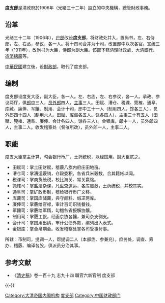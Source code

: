 {{Infobox Govt Agency
| agency_name     = 度支部
| nativename_r    = 
| jurisdiction    = {{QING}}
| logo            = 
| logo_width      = 
| logo_caption    = 
| formed          = [[光绪|光绪]]三十二年（1906年）
| dissolved          = 宣统三年十二月廿五日（1912年2月12日）
| preceding1      = [[户部|户部]]
| preceding2      = 
| chief1_title    = 度支大臣
| chief1          = [[紹英|紹英]]<small>（署，末任）</small>
| chief2_title    = 度支副大臣
| chief2          = [[周自齊|周自齊]]<small>（末任）</small>
| parent_agency   = [[大清帝国内阁列表|内阁]]
| picture         = 
| picture_width   = 
| picture_caption = 
| headquarters    = 
| website         = 
| footnotes       = 
| width           = 330px
}}
'''度支部'''是清政府於1906年（光緒三十二年）設立的中央機構，總管財政事務。

==沿革==
光绪三十二年（1906年），[[户部|户部]]改设'''度支部'''，将财政处并入，置尚书，左、右侍郎，左、右丞，参议，各一人。将十四司合并为十司，改置郎中以次各官。宣统三年（1911年），改尚书为大臣，侍郎为副大臣。该部下轄[[清理財政處|清理財政處]]、[[大清戶部銀行|大清銀行]]、[[造幣總廠|造幣總廠]]等。

[[中華民國|中華民國]]建立後，设[[中華民國財政部|財政部]]，取代了度支部。

==编制==
度支部设度支大臣，副大臣，各一人。左、右丞，左、右参议，各一人。承政、参议两厅，俱[[郎中|郎中]]三人，[[员外郎|员外郎]]四人，[[主事|主事]]三人。田赋、漕仓、税课、筦榷、通阜、库藏、廉俸、军饟、制用、会计十司，郎中三十一人（制用四人。馀各三人），员外郎四十四人（制用六人。田赋、库藏各五人。馀各四人），主事三十有五人（田赋、筦榷、通阜、廉俸、会计各四人，馀各三人）。金银库，郎中一人，员外郎四人，主事二人。收发稽察处（督催所改），员外郎一人，主事二人。

==职能==
度支大臣掌主计算，勾会银行币厂，土药统税，以经国用。副大臣贰之。

*田赋司：掌土田财赋，稽覈八旗内府庄田地亩。
*漕仓司：掌漕运覈销，仓穀委积，各省兵米穀数，合其籍帐以闻。
*税课司：掌商货统税，校比海关、常关赢绌。
*筦榷司：掌盐法杂课，凡盘查道运，各库赈敛，土药统税，并校其实。
*通阜司：掌矿政币制，稽检银行币厂文移。
*库藏司：掌国库储藏，典守颜料、缎疋两库。
*廉俸司：掌覈给官禄，审计百司职钱餐钱。
*军饟司：掌覈给军糈，勾稽各省报解协饟。
*制用司：掌覈工银，经画京协各饟，兼司杂支例支。
*会计司：掌国用出纳，审计公债外款，编列出入表式。
*金银库：掌金帛期会。收发稽察处掌各司受事付事。

所辖：币制司，提调一人，帮提调二人（本部丞、参兼充）。庶务处，调查、筹办、稽覈、编译各股，俱派员分治其事。

== 参考文献 ==
{{Reflist}}
{{refbegin}}
* 《[[清史稿|清史稿]]》卷一百十九 志九十四 職官六新官制  度支部
{{refend}}

{{-}}
{{清朝中央官制}}

[[Category:大清帝国内阁机构|Category:大清帝国内阁机构]]
[[Category:度支部|]]
[[Category:中国财政部门|Category:中国财政部门]]